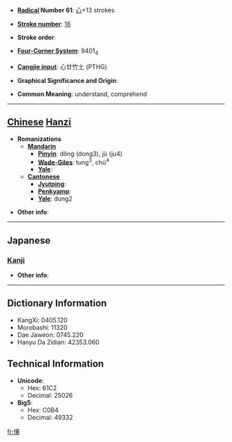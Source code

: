 * '''[[Wiktionary:Chinese radical index| Radical]] Number 61''': [[Wiktionary:Chinese radical index 心|心]]+13 strokes

* '''[[Wiktionary:Chinese total strokes index|Stroke number]]''': [[Wiktionary:Chinese total strokes index 16|16]]

* '''Stroke order''': 

* '''[[Wiktionary:Chinese four corner index|Four-Corner System]]''': 9401<sub>4</sub>

* '''[[Wiktionary:Chinese Cangjie index|Cangjie input]]''': 心廿竹土 (PTHG)

* '''Graphical Significance and Origin''': 

* '''Common Meaning''': understand, comprehend

----

== [[Chinese]] [[Hanzi]] ==

* '''Romanizations'''
** '''[[Mandarin]]'''
*** '''[[Pinyin]]''': dǒng (dong3), jù (ju4)
*** '''[[Wade-Giles]]''': tung<sup>3</sup>, chü<sup>4</sup>
*** '''[[Yale]]''': 
** '''[[Cantonese]]'''
*** '''[[Jyutping]]''':
*** '''[[Penkyamp]]''': 
*** '''[[Yale]]''': dung2

* '''Other info''': 

----

==Japanese==
===[[Kanji]]===
{{kanji|on readings=[[とう]] (tō), [[つ]] (tsu)|kun readings=[[みだれる]] (midareru)}}

* '''Other info''':  

----

== Dictionary Information ==

* KangXi: 0405.120
* Morobashi: 11320
* Dae Jaweon: 0745.220
* Hanyu Da Zidian: 42353.060

== Technical Information ==

* '''Unicode''':
** Hex: 61C2
** Decimal: 25026
* '''Big5''':
** Hex: C0B4
** Decimal: 49332

[[fr:懂]]